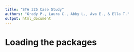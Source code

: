 ```yaml
---
title: "STA 325 Case Study"
authors: "Grady P., Laura C., Abby L., Ava E., & Ella T."
output: html_document
---
```


# Loading the packages

